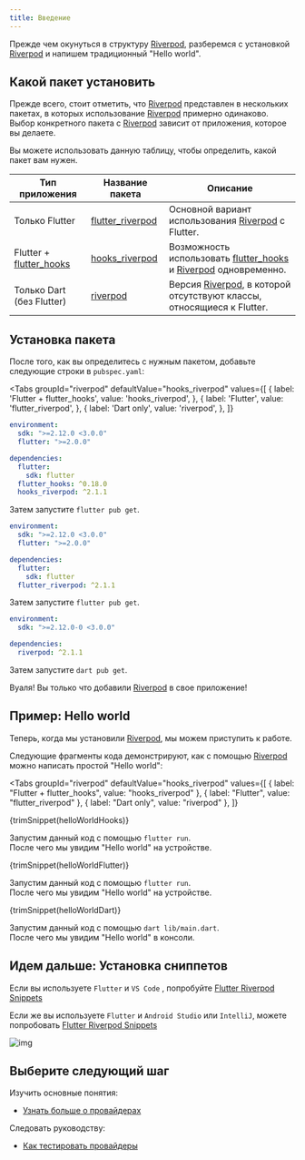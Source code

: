 ```yaml
---
title: Введение
---
```



Прежде чем окунуться в структуру [Riverpod], разберемся с установкой [Riverpod] и напишем традиционный "Hello world".

## Какой пакет установить

Прежде всего, стоит отметить, что [Riverpod] представлен в нескольких пакетах, в которых использование [Riverpod] примерно одинаково.
Выбор конкретного пакета с [Riverpod] зависит от приложения, которое вы делаете.

Вы можете использовать данную таблицу, чтобы определить, какой пакет вам нужен.

| Тип приложения            | Название пакета                                                                    | Описание                                                                      |
| ------------------------- | ---------------------------------------------------------------------------------- | ----------------------------------------------------------------------------- |
| Только Flutter            | [flutter_riverpod]                                                                 | Основной вариант использования [Riverpod] с Flutter.                          |
| Flutter + [flutter_hooks] | [hooks_riverpod]                                                                   | Возможность использовать [flutter_hooks] и [Riverpod] одновременно.           |
| Только Dart (без Flutter) | [riverpod](https://github.com/rrousselGit/riverpod/tree/master/packages/riverpod)  | Версия [Riverpod], в которой отсутствуют классы, относящиеся к Flutter.       |

## Установка пакета

После того, как вы определитесь с нужным пакетом, добавьте следующие строки в `pubspec.yaml`:

<Tabs
  groupId="riverpod"
  defaultValue="hooks_riverpod"
  values={[
    { label: 'Flutter + flutter_hooks', value: 'hooks_riverpod', },
    { label: 'Flutter', value: 'flutter_riverpod', },
    { label: 'Dart only', value: 'riverpod', },
  ]}
>
<TabItem value="hooks_riverpod">

```yaml title="pubspec.yaml"
environment:
  sdk: ">=2.12.0 <3.0.0"
  flutter: ">=2.0.0"

dependencies:
  flutter:
    sdk: flutter
  flutter_hooks: ^0.18.0
  hooks_riverpod: ^2.1.1
```

Затем запустите `flutter pub get`.

</TabItem>
<TabItem value="flutter_riverpod">

```yaml title="pubspec.yaml"
environment:
  sdk: ">=2.12.0 <3.0.0"
  flutter: ">=2.0.0"

dependencies:
  flutter:
    sdk: flutter
  flutter_riverpod: ^2.1.1
```

Затем запустите `flutter pub get`.

</TabItem>
<TabItem value="riverpod">

```yaml title="pubspec.yaml"
environment:
  sdk: ">=2.12.0-0 <3.0.0"

dependencies:
  riverpod: ^2.1.1
```

Затем запустите `dart pub get`.

</TabItem>
</Tabs>

Вуаля! Вы только что добавили [Riverpod] в свое приложение!

## Пример: Hello world

Теперь, когда мы установили [Riverpod], мы можем приступить к работе.

Следующие фрагменты кода демонстрируют, как с помощью [Riverpod] можно написать простой "Hello world":


<Tabs
  groupId="riverpod"
  defaultValue="hooks_riverpod"
  values={[
    { label: "Flutter + flutter_hooks", value: "hooks_riverpod" },
    { label: "Flutter", value: "flutter_riverpod" },
    { label: "Dart only", value: "riverpod" },
  ]}
>
<TabItem value="hooks_riverpod">

<CodeBlock title="lib/main.dart">{trimSnippet(helloWorldHooks)}</CodeBlock>

Запустим данный код с помощью `flutter run`.  
После чего мы увидим "Hello world" на устройстве.

</TabItem>
<TabItem value="flutter_riverpod">

<CodeBlock title="lib/main.dart">{trimSnippet(helloWorldFlutter)}</CodeBlock>

Запустим данный код с помощью `flutter run`.  
После чего мы увидим "Hello world" на устройстве.

</TabItem>
<TabItem value="riverpod">

<CodeBlock title="lib/main.dart">{trimSnippet(helloWorldDart)}</CodeBlock>

Запустим данный код с помощью `dart lib/main.dart`.  
После чего мы увидим "Hello world" в консоли.

</TabItem>
</Tabs>

## Идем дальше: Установка сниппетов

Если вы используете `Flutter` и `VS Code` , попробуйте [Flutter Riverpod Snippets](https://marketplace.visualstudio.com/items?itemName=robert-brunhage.flutter-riverpod-snippets)

Если же вы используете `Flutter` и `Android Studio` или `IntelliJ`, можете попробовать [Flutter Riverpod Snippets](https://plugins.jetbrains.com/plugin/14641-flutter-riverpod-snippets)

![img](/img/snippets/greetingProvider.gif)

## Выберите следующий шаг

Изучить основные понятия:

- [Узнать больше о провайдерах](/docs/concepts/providers)

Следовать руководству:

- [Как тестировать провайдеры](/docs/cookbooks/testing)

[riverpod]: https://github.com/rrousselgit/riverpod
[hooks_riverpod]: https://pub.dev/packages/hooks_riverpod
[flutter_riverpod]: https://pub.dev/packages/flutter_riverpod
[flutter_hooks]: https://github.com/rrousselGit/flutter_hooks
